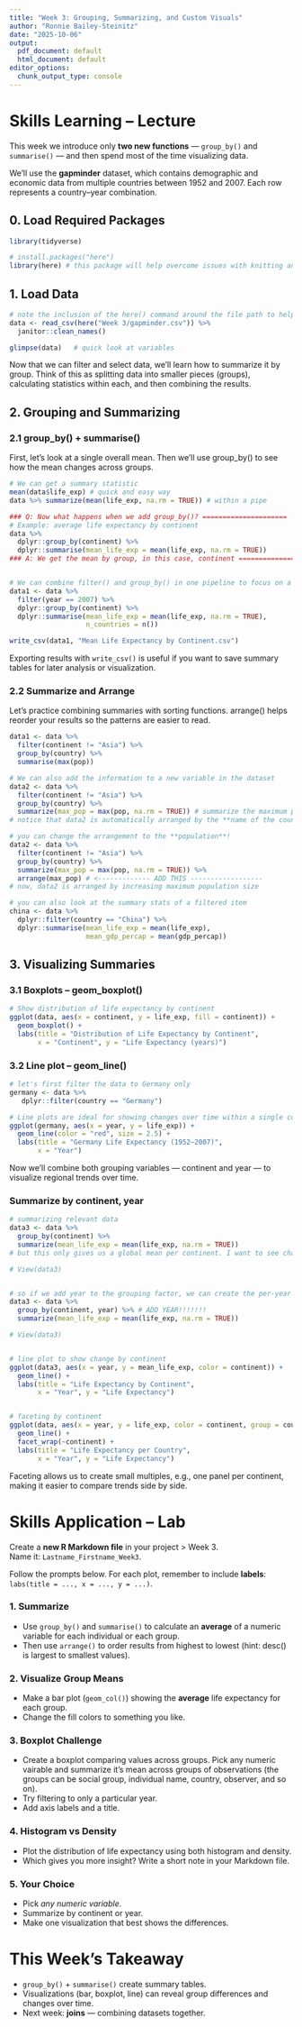 ```yaml
---
title: "Week 3: Grouping, Summarizing, and Custom Visuals"
author: "Ronnie Bailey-Steinitz"
date: "2025-10-06"
output:
  pdf_document: default
  html_document: default
editor_options: 
  chunk_output_type: console
---
```


# Skills Learning – Lecture  

This week we introduce only **two new functions** — `group_by()` and `summarise()` —  and then spend most of the time visualizing data.  

We’ll use the **gapminder** dataset, which contains demographic and economic data from multiple countries between 1952 and 2007. Each row represents a country–year combination.

## 0. Load Required Packages
```r

library(tidyverse)

# install.packages("here") 
library(here) # this package will help overcome issues with knitting and your working directory

```

## 1. Load Data
```r

# note the inclusion of the here() command around the file path to help with knitting conflicts
data <- read_csv(here("Week 3/gapminder.csv")) %>% 
  janitor::clean_names()

glimpse(data)   # quick look at variables

```
  
Now that we can filter and select data, we’ll learn how to summarize it by group.
Think of this as splitting data into smaller pieces (groups), calculating statistics within each, and then combining the results.  
  
## 2. Grouping and Summarizing
### 2.1 group_by() + summarise()
First, let’s look at a single overall mean. Then we’ll use group_by() to see how the mean changes across groups.
```r

# We can get a summary statistic
mean(data$life_exp) # quick and easy way
data %>% summarize(mean(life_exp, na.rm = TRUE)) # within a pipe

### Q: Now what happens when we add group_by()? =====================
# Example: average life expectancy by continent
data %>%
  dplyr::group_by(continent) %>%
  dplyr::summarise(mean_life_exp = mean(life_exp, na.rm = TRUE))
### A: We get the mean by group, in this case, continent =====================


# We can combine filter() and group_by() in one pipeline to focus on a subset of the data before summarizing.  
data1 <- data %>% 
  filter(year == 2007) %>% 
  dplyr::group_by(continent) %>%
  dplyr::summarise(mean_life_exp = mean(life_exp, na.rm = TRUE),
                   n_countries = n())

write_csv(data1, "Mean Life Expectancy by Continent.csv")

```

Exporting results with `write_csv()` is useful if you want to save summary tables for later analysis or visualization.  

### 2.2 Summarize and Arrange
Let’s practice combining summaries with sorting functions. arrange() helps reorder your results so the patterns are easier to read.  
```r

data1 <- data %>% 
  filter(continent != "Asia") %>% 
  group_by(country) %>%
  summarise(max(pop))

# We can also add the information to a new variable in the dataset
data2 <- data %>% 
  filter(continent != "Asia") %>% 
  group_by(country) %>% 
  summarize(max_pop = max(pop, na.rm = TRUE)) # summarize the maximum population size logged for this country
# notice that data2 is automatically arranged by the **name of the country**

# you can change the arrangement to the **population**!
data2 <- data %>% 
  filter(continent != "Asia") %>% 
  group_by(country) %>% 
  summarize(max_pop = max(pop, na.rm = TRUE)) %>% 
  arrange(max_pop) # <------------- ADD THIS ------------------
# now, data2 is arranged by increasing maximum population size

# you can also look at the summary stats of a filtered item
china <- data %>%
  dplyr::filter(country == "China") %>%
  dplyr::summarise(mean_life_exp = mean(life_exp),
                   mean_gdp_percap = mean(gdp_percap))


```


## 3. Visualizing Summaries
### 3.1 Boxplots – geom_boxplot()
```r

# Show distribution of life expectancy by continent
ggplot(data, aes(x = continent, y = life_exp, fill = continent)) +
  geom_boxplot() +
  labs(title = "Distribution of Life Expectancy by Continent",
       x = "Continent", y = "Life Expectancy (years)")

```


### 3.2 Line plot – geom_line()
```r

# let's first filter the data to Germany only
germany <- data %>% 
   dplyr::filter(country == "Germany")

# Line plots are ideal for showing changes over time within a single country or group.
ggplot(germany, aes(x = year, y = life_exp)) +
  geom_line(color = "red", size = 2.5) +
  labs(title = "Germany Life Expectancy (1952–2007)",
       x = "Year")

```


Now we’ll combine both grouping variables — continent and year — to visualize regional trends over time.  

### Summarize by continent, year
```r

# summarizing relevant data
data3 <- data %>% 
  group_by(continent) %>% 
  summarize(mean_life_exp = mean(life_exp, na.rm = TRUE))
# but this only gives us a global mean per continent. I want to see change over time...

# View(data3)


# so if we add year to the grouping factor, we can create the per-year change for each continent
data3 <- data %>% 
  group_by(continent, year) %>% # ADD YEAR!!!!!!!
  summarize(mean_life_exp = mean(life_exp, na.rm = TRUE))

# View(data3)


# line plot to show change by continent
ggplot(data3, aes(x = year, y = mean_life_exp, color = continent)) +
  geom_line() +
  labs(title = "Life Expectancy by Continent",
       x = "Year", y = "Life Expectancy")


# faceting by continent
ggplot(data, aes(x = year, y = life_exp, color = continent, group = country)) +
  geom_line() +
  facet_wrap(~continent) + 
  labs(title = "Life Expectancy per Country",
       x = "Year", y = "Life Expectancy")

```

Faceting allows us to create small multiples, e.g., one panel per continent, making it easier to compare trends side by side.


# Skills Application – Lab  

Create a **new R Markdown file** in your project > Week 3.  
Name it: `Lastname_Firstname_Week3`.  

Follow the prompts below. For each plot, remember to include **labels**:  
`labs(title = ..., x = ..., y = ...)`.  

### 1. Summarize
- Use `group_by()` and `summarise()` to calculate an **average** of a numeric variable for each individual or each group.  
- Then use `arrange()` to order results from highest to lowest (hint: desc() is largest to smallest values).  


### 2. Visualize Group Means
- Make a bar plot (`geom_col()`) showing the **average** life expectancy for each group.  
- Change the fill colors to something you like.  


### 3. Boxplot Challenge
- Create a boxplot comparing values across groups. Pick any numeric vairable and summarize it's mean across groups of observations (the groups can be social group, individual name, country, observer, and so on).  
- Try filtering to only a particular year.  
- Add axis labels and a title.  


### 4. Histogram vs Density
- Plot the distribution of life expectancy using both histogram and density.  
- Which gives you more insight? Write a short note in your Markdown file.  


### 5. Your Choice
- Pick *any numeric variable*.  
- Summarize by continent or year.  
- Make one visualization that best shows the differences.  


# This Week’s Takeaway
- `group_by()` + `summarise()` create summary tables.  
- Visualizations (bar, boxplot, line) can reveal group differences and changes over time.  
- Next week: **joins** — combining datasets together.  
